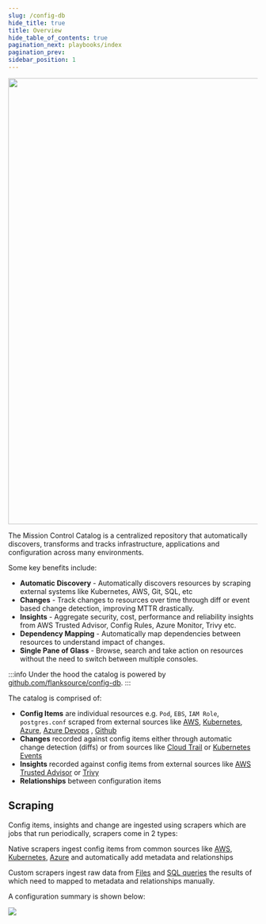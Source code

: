 ```yaml
---
slug: /config-db
hide_title: true
title: Overview
hide_table_of_contents: true
pagination_next: playbooks/index
pagination_prev:
sidebar_position: 1
---
```






<img src="/img/config-db.svg" width="900px" className='pb-10'></img>

The Mission Control Catalog is a centralized repository that automatically discovers, transforms and tracks infrastructure, applications and configuration across many environments.


Some key benefits include:

* **Automatic Discovery** - Automatically discovers resources by scraping external systems like Kubernetes, AWS, Git, SQL, etc
* **Changes** - Track changes to resources over time through diff or event based change detection, improving MTTR drastically.
* **Insights** - Aggregate security, cost, performance and reliability insights from AWS Trusted Advisor, Config Rules, Azure Monitor, Trivy etc.
* **Dependency Mapping** - Automatically map dependencies between resources to understand impact of changes.
* **Single Pane of Glass** - Browse, search and take action on resources without the need to switch between multiple consoles.

:::info
Under the hood the catalog is powered by [github.com/flanksource/config-db](https://github.com/flanksource/config-db).
:::


The catalog is comprised of:

* **Config Items** are individual resources e.g. `Pod`, `EBS`, `IAM Role`, `postgres.conf` scraped from external sources like  [AWS](/config-db/scrapers/aws), [Kubernetes](/config-db/scrapers/kubernetes), [Azure](/config-db/scrapers/azure), [Azure Devops](/config-db/scrapers/azure-devops) , [Github](/config-db/scrapers/github)
* **Changes** recorded against config items either through automatic change detection (diffs) or from sources like [Cloud Trail](/config-db/scrapers/aws#cloudtrail) or [Kubernetes Events](/config-db/scrapers/kubernetes#events)
* **Insights** recorded against config items from external sources like [AWS Trusted Advisor](/config-db/scrapers/aws#trusted-advisor) or [Trivy](/config-db/scrapers/trivy)
* **Relationships** between configuration items


## Scraping

Config items, insights and change are ingested using scrapers which are jobs that run periodically, scrapers come in 2 types:

<Step step={1} name="Native" style="list">


Native scrapers ingest config items from common sources like [AWS](/config-db/scrapers/aws), [Kubernetes](/config-db/scrapers/kubernetes), [Azure](/config-db/scrapers/azure) and automatically add metadata and relationships
</Step>

<Step step={2} name="Custom" style="list">

Custom scrapers ingest raw data from [Files](/config-db/scrapers/custom/file) and [SQL queries](/config-db/scrapers/custom/sql) the results of which need to mapped to metadata and relationships manually.

</Step>


A configuration summary is shown below:

![](/img/config-db.png)
